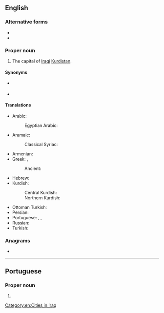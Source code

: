 ==English==
{{wikipedia}}

===Alternative forms===
* {{l|en|Erbil}}
* {{l|en|Irbil}}

===Proper noun===
{{en-proper noun}}

# The capital of [[Iraqi]] [[Kurdistan]].

====Synonyms====
* {{l|en|Arbela}} {{qualifier|historical}}
* {{l|en|Hawler}}

====Translations====
{{trans-top|city}}
* Arabic: {{t+|ar|أَرْبِيل}}
*: Egyptian Arabic: {{t|arz|اربيل|f|tr=arbīl|sc=Arab}}
* Aramaic:
*: Classical Syriac: {{t|syc|ܐܲܪܒܹܝܠ}}
* Armenian: {{t|hy|Էրբիլ|sc=Armn}}
* Greek: {{t|el|Ερμπιλ|alt=Ερμπίλ}}, {{t|el|Χαουλερ|alt=Χαουλέρ}}
*: Ancient: {{t|grc|Ἄρβηλα}}
{{trans-mid}}
* Hebrew: {{t|he|אַרְבִּיל}}
* Kurdish:
*: Central Kurdish: {{t+|ckb|ھەولێر}}
*: Northern Kurdish: {{t+|kmr|Hewlêr|f}}
* Ottoman Turkish: {{t|ota|لربل|tr=Irbil}}
* Persian: {{t|fa|اربیل|tr=Arbil}}
* Portuguese: {{t|pt|Erbil|f}}, {{t|pt|Irbil|f}}, {{t|pt|Arbil|f}}
* Russian: {{t+|ru|Эрби́ль}}
* Turkish: {{t|tr|Erbil}}
{{trans-bottom}}

===Anagrams===
* {{anagrams|en|a=abilr|Baril|Blair|Bliar|Libra|Rabil|brail|libra}}

[[Category:en:Cities in Iraq]]

----

==Portuguese==

===Proper noun===
{{pt-proper noun|f}}

# {{alternative form of|pt|Erbil}}